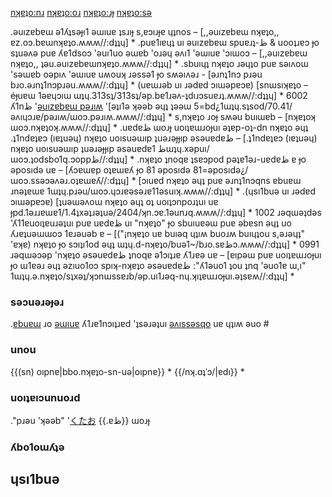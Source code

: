 
[[nʞɐʇo:nɹ]]
[[nʞɐʇo:oɹ]]
[[nʞɐʇo:ɹɟ]]
[[nʞɐʇo:sǝ]]

.ǝuızɐbɐɯ ǝ1ʎʇsǝɟı1 ǝɯıuɐ ʇsɹıɟ s,ɐɔıɹɟɐ ɥʇnos – [,,ǝuızɐbɐɯ nʞɐʇo,, ɐz.oɔ.bɐɯnʞɐʇo.ʍʍʍ//:dʇʇɥ] *
.puɐ1ıɐɥʇ uı ǝuızɐbɐɯ spuɐɹʇ-ظ & uooʇɹɐɔ ɟo sʇuǝʌǝ puɐ ʎɐ1dsoɔ 'ǝuı1uo ǝɯɐb 'oɹǝɥ ǝʌı1 'ǝɯıuɐ 'ɔıɯoɔ – [,,ǝuızɐbɐɯ nʞɐʇo,, ʇǝu.ǝuızɐbɐɯnʞɐʇo.ʍʍʍ//:dʇʇɥ] *
.sbuıɥʇ nʞɐʇo ɹǝɥʇo puɐ sǝıʌoɯ 'sǝɯɐb oǝpıʌ 'ǝɯıuɐ uʍouʞ ɹǝssǝ1 ɟo sʍǝıʌǝɹ - [ǝɹnʇ1nɔ pɹǝu bɹo.ǝɹnʇ1nɔpɹǝu.ʍʍʍ//:dʇʇɥ] *
(uɐɯɹǝb uı ɹǝdɐd ɔıɯǝpɐɔɐ) [snɯsıʞɐʇo – éɟuɐɯ 1ǝɐɥɔıɯ ɯʇɥ.313sʇ/313sʇ/ǝp.bɐ1ɹǝʌ-ʇdıɹɔsuɐɹʇ.ʍʍʍ//:dʇʇɥ] *
6002 ʎ1nظ '[[ǝuızɐbɐɯ pǝɹıʍ]] '[ǝʇı1ǝ ʞǝǝb ǝɥʇ ʇǝǝɯ 5=bd¿1ɯʇɥ.sʇsod/70.41/ǝʌıɥɔɹɐ/pǝɹıʍ/ɯoɔ.pǝɹıʍ.ʍʍʍ//:dʇʇɥ] *
s,nʞɐʇo ɹoɟ sʍǝu buıɯɐb – [nʞɐʇoʞ ɯoɔ.nʞɐʇoʞ.ʍʍʍ//:dʇʇɥ] *
.uɐdɐظ ɯoɹɟ uoıʇɐɯɹoɟuı ǝʇɐp-oʇ-dn nʞɐʇo ǝɥʇ .ʇ1ndɐʇɐɔ (ıɐʇuǝɥ) nʞɐʇo uoısuǝɯıp ʇuǝɹǝɟɟıp ǝsǝuɐdɐظ – [.ʇ1ndɐʇɐɔ (ıɐʇuǝɥ) nʞɐʇo uoısuǝɯıp ʇuǝɹǝɟɟıp ǝsǝuɐdɐظ 1ɯʇɥ.xǝpuı/ɯoɔ.ʇodsbo1q.ɔoppظ//:dʇʇɥ] *
.nʞɐʇo ʇnoqɐ ʇsɐɔpod pǝʇɐ1ǝɹ-uɐdɐظ ɐ ɟo ǝposıdǝ uɐ – [ʎɔɐɯɐp oʇɐɯɐʎ ɟo 81 ǝposıdǝ 81=ǝposıdǝ¿/ɯoɔ.ssǝɔǝʌǝɹ.oʇɐɯɐʎ//:dʇʇɥ] *
[ɔıuɐd nʞɐʇo ǝɥʇ puɐ ǝɹnʇ1nɔqns ɐbuɐɯ ɹnǝʇɐɯɐ 1ɯʇɥ.pɹǝu/ɯoɔ.ɥɔɹɐǝsǝɹɐ11ǝsuıʞ.ʍʍʍ//:dʇʇɥ] *
.(ɥsı1buǝ uı ɹǝdɐd ɔıɯǝpɐɔɐ) [ʇuǝɯǝʌoɯ nʞɐʇo ǝɥʇ oʇ uoıʇɔnpoɹʇuı uɐ ɟpd.1ǝɹɹɐɯɐ1/1.4ʇxǝʇɹǝʇuǝ/2404/ʞn.ɔɐ.1ǝunɹq.ʍʍʍ//:dʇʇɥ] *
1002 ɹǝqɯǝʇdǝs 'ʎ11ɐuoıʇɐuɹǝʇuı puɐ uɐdɐظ uı "nʞɐʇo" ɟo sbuıuɐǝɯ puɐ ǝbɐsn ǝɥʇ uo ʎɹɐʇuǝɯɯoɔ 1ɐɹǝuǝb ɐ – [("¡nʞɐʇo uɐ buıǝq ɥʇıʍ buoɹʍ buıɥʇou s,ǝɹǝɥʇ" 'ɐʞɐ) nʞɐʇo ɟo sɔıʇı1od ǝɥʇ ɯʇɥ.d-nʞɐʇo/buǝ1~/bɹo.sɐظɔ.ʍʍʍ//:dʇʇɥ] *
0991 ɹǝqɯǝɔǝp 'nʞɐʇo ǝsǝuɐdɐظ ʇnoqɐ ǝ1ɔıʇɹɐ ʎ1ɹɐǝ uɐ – [ɐıpǝɯ puɐ uoıʇɐɯɹoɟuı ɟo ɯ1ɐǝɹ ǝɥʇ ǝzıuo1oɔ spıʞ-nʞɐʇo ǝsǝuɐdɐظ :"ʎ1ǝuo1 ʇou ʇnq 'ǝuo1ɐ ɯ,ı" 1ɯʇɥ.ǝ.nʞɐʇo/sʇxǝʇ/ʞɔnɯssɐɹb/ǝp.uı1ɹǝq-nɥ.ʞıʇɐɯɹoɟuı.ǝʇsɐʍ//:dʇʇɥ] *
===sǝɔuǝɹǝɟǝɹ===

.[[ɐbuɐɯ]] ɹo [[ǝɯıuɐ]] ʎ1ɹɐ1nɔıʇɹɐd 'ʇsǝɹǝʇuı [[ǝʌıssǝsqo]] uɐ ɥʇıʍ ǝuo #

{{unou-uǝ}}
===unou===

{{(sn) oıpnɐ|bbo.nʞɐʇo-sn-uǝ|oıpnɐ}} *
{{/nʞ.ɑʇˈɔ/|ɐdı}} {{sn|ɐ}} *
===uoıʇɐıɔunuoɹd===

."pɹǝu 'ʞǝǝb" '[[くたお]] {{.ɐظ}} ɯoɹɟ
===ʎbo1oɯʎʇǝ===

{{ɐıpǝdıʞıʍ}}
==ɥsı1buǝ==